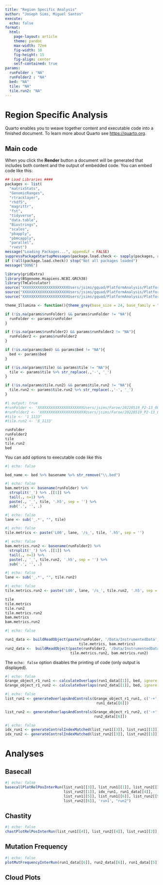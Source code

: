```yaml
---
title: "Region Specific Analysis"
author: "Joseph Sims, Miguel Santos"
execute: 
  echo: false
format: 
  html:
    page-layout: article
    theme: pandoc
    max-width: 72em
    fig-width: 10
    fig-height: 15
    fig-align: center
    self-contained: true
params:
  runFolder : "NA"
  runFolder2 : "NA"
  bed: "NA"
  tile: "NA"
  tile.run2: "NA"
---
```

# Region Specific Analysis

Quarto enables you to weave together content and executable code into a finished document. To learn more about Quarto see <https://quarto.org>.

## Main code

When you click the **Render** button a document will be generated that includes both content and the output of embedded code. You can embed code like this:

```r
## Load Libraries ####
packages <- list(
  "matrixStats",
  "GenomicRanges",
  "rtracklayer",
  "rhdf5",
  "magrittr",
  "fst",
  "tidyverse",
  "data.table",
  "Biostrings",
  "scales",
  "pbapply",
  "pbmcapply",
  "parallel",
  "rvest")
message("Loading Packages...", appendLF = FALSE)
suppressPackageStartupMessages(package.load.check <- sapply(packages, require, character.only = TRUE))
if (!all(package.load.check)) stop("Not all packages loaded")
message("DONE")

library(gridExtra)
library(BSgenome.Hsapiens.NCBI.GRCh38)
library(TmCalculator)
source("XXXXXXXXXXXXXXXXXXXXXUsers/jsims/gquad/PlatformAnalysis/PlatformAnalysis/G_Main_functions.R")
source("XXXXXXXXXXXXXXXXXXXXXUsers/jsims/gquad/PlatformAnalysis/PlatformAnalysis/Plotting_functions.R")
source("XXXXXXXXXXXXXXXXXXXXXUsers/jsims/gquad/PlatformAnalysis/PlatformAnalysis/Plotting_functions_InterRun.R")

theme_Illumina <- function(){theme_grey(base_size = 24, base_family = "sans")}

if (!is.na(params$runFolder) && params$runFolder != "NA"){
  runFolder <- params$runFolder
}

if (!is.na(params$runFolder2) && params$runFolder2 != "NA"){
  runFolder2 <- params$runFolder2
}

if (!is.na(params$bed) && params$bed != "NA"){
  bed <- params$bed
}

if (!is.na(params$tile) && params$tile != "NA"){
  tile <- params$tile %>% str_replace(.,'-', '_')
}

if (!is.na(params$tile.run2) && params$tile.run2 != "NA"){
  tile.run2 <- params$tile.run2 %>% str_replace(.,'-', '_')
}
```

```r
#| output: true
#runFolder <- 'XXXXXXXXXXXXXXXXXXXXXUsers/jsims/Faroe/20220519_P2-13_0084_A141KYOLO3'
#runFolder2 <- 'XXXXXXXXXXXXXXXXXXXXXUsers/jsims/Faroe/20220519_P2-13_0084_A141KYOLO3'
#tile <- '1_1133'
#tile.run2 <- '8_1133'

runFolder 
runFolder2 
tile 
tile.run2
bed
```

You can add options to executable code like this

```r
#| echo: false

bed_name <- bed %>% basename %>% str_remove("\\.bed")
```

```r
#| echo: false
bam.metrics <- basename(runFolder) %>%
  strsplit('_') %>% .[[1]] %>%
  tail(., n=1) %>% 
  paste(., '_', tile, '.h5', sep = '') %>%
  sub('.', '', .)
```

```r
#| echo: false
lane <- sub('_.*', "", tile)
```

```r
#| echo: false
tile.metrics <- paste('L00', lane, '/s_', tile, '.h5', sep = '')
```

```r
#| echo: false
bam.metrics.run2 <- basename(runFolder2) %>%
  strsplit('_') %>% .[[1]] %>%
  tail(., n=1) %>% 
  paste(., '_', tile.run2, '.h5', sep = '') %>%
  sub('.', '', .)
```

```r
#| echo: false
lane <- sub('_.*', "", tile.run2)
```

```r
#| echo: false
tile.metrics.run2 <- paste('L00', lane, '/s_', tile.run2, '.h5', sep = '')
```

```r
tile
tile.metrics
tile.run2
tile.metrics.run2
bam.metrics
bam.metrics.run2
```

```r
#| echo: false

run1_data <- buildReadObject(paste(runFolder, '/Data/InstrumentedData', sep = ''), 
                                  tile.metrics, bam.metrics)
run2_data <-  buildReadObject(paste(runFolder2, '/Data/InstrumentedData', sep = ''), 
                              tile.metrics.run2, bam.metrics.run2)
```

The `echo: false` option disables the printing of code (only output is displayed).

```r
#| echo: false
Grange_object_r1_run1 <- calculateOverlaps(run1_data[[1]], bed, ignore.strand = TRUE,  pad = T, correct = 0)
Grange_object_r1_run2 <- calculateOverlaps(run2_data[[1]], bed, ignore.strand = TRUE,  pad = T, correct = 0)
```

```r
#| echo: false
list_run1 <- generateOverlapsAndControls(Grange_object_r1_run1, c('-+', '+-'), 0, run1_data[[4]], 3,  run1_data[[3]], run1_data[[5]],
                                          run1_data[[6]])

list_run2 <- generateOverlapsAndControls(Grange_object_r1_run2, c('-+', '+-'), 0, run2_data[[4]], 3,  run2_data[[3]], run2_data[[5]],
                                         run2_data[[6]])
```

```r
#| echo: false
idx_run1 <- generateControlIndexMatched(list_run1[[3]], list_run1[[1]])
idx_run2 <- generateControlIndexMatched(list_run2[[3]], list_run2[[1]])
```

# Analyses

::: panel-tabset
## Basecall

```r
#| echo: false
basecallPlotRelPosInterRun(list_run1[[3]], list_run1[[1]], list_run2[[3]],
                           list_run2[[1]], idx_run1, run1_data[[4]],
                           list_run1[[5]], list_run1[[6]], list_run2[[5]],
                           list_run2[[6]], 'run1', "run2")
```

## Chastity

```r
#| echo: false
chastPlotRelPosInterRun(list_run1[[4]], list_run2[[4]], list_run1[[2]], list_run2[[2]], run1_data[[4]], run2_data[[4]], "run1", "run2")


```

## Mutation Frequency

```r
#| echo: false
plotMutFrequencyInterRun(run1_data[[6]], run2_data[[6]], run1_data[[5]], run2_data[[5]], Grange_object_r1_run1, Grange_object_r1_run2, c('+-', '-+'), 0, run1_data[[4]], run2_data[[4]],  "run1", "Run2")

```

## Cloud Plots

```r

```

```r

```

```r

```
:::

```r

```
